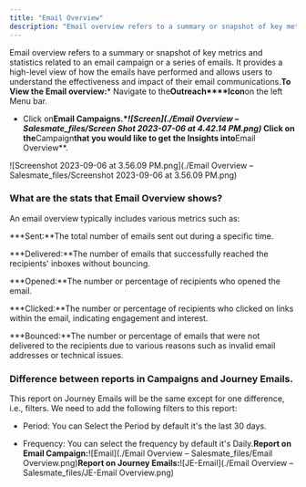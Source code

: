 ```yaml
---
title: "Email Overview"
description: "Email overview refers to a summary or snapshot of key metrics and statistics related to an email campaign or a series of emails. It provides a high-le..."
---
```


Email overview refers to a summary or snapshot of key metrics and statistics related to an email campaign or a series of emails. It provides a high-level view of how the emails have performed and allows users to understand the effectiveness and impact of their email communications.**To View the Email overview:***   Navigate to the**Outreach****Icon**on the left Menu bar.

*   Click on**Email Campaigns.****![Screen](./Email Overview – Salesmate_files/Screen Shot 2023-07-06 at 4.42.14 PM.png)***   Click on the**Campaign**that you would like to get the Insights into**Email Overview**.

![Screenshot 2023-09-06 at 3.56.09 PM.png](./Email Overview – Salesmate_files/Screenshot 2023-09-06 at 3.56.09 PM.png)


### What are the stats that Email Overview shows?

An email overview typically includes various metrics such as:


***Sent:**The total number of emails sent out during a specific time.

***Delivered:**The number of emails that successfully reached the recipients' inboxes without bouncing.

***Opened:**The number or percentage of recipients who opened the email.

***Clicked:**The number or percentage of recipients who clicked on links within the email, indicating engagement and interest.

***Bounced:**The number or percentage of emails that were not delivered to the recipients due to various reasons such as invalid email addresses or technical issues.


### Difference between reports in Campaigns and Journey Emails.

This report on Journey Emails will be the same except for one difference, i.e., filters. We need to add the following filters to this report:


*   Period: You can Select the Period by default it's the last 30 days.

*   Frequency: You can select the frequency by default it's Daily.**Report on Email Campaign:**![Email](./Email Overview – Salesmate_files/Email Overview.png)**Report on Journey Emails:**![JE-Email](./Email Overview – Salesmate_files/JE-Email Overview.png)
